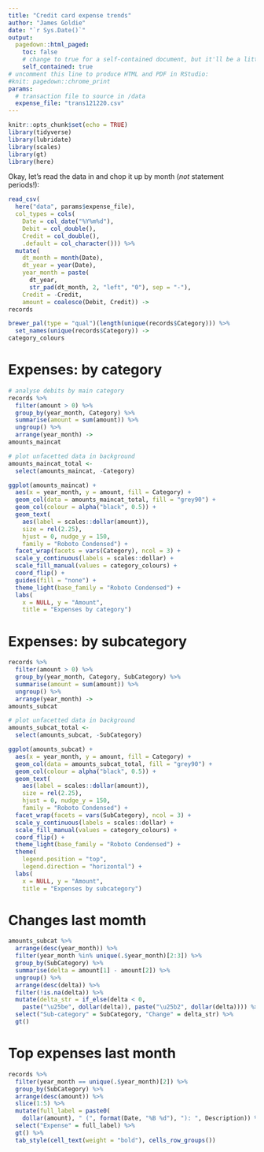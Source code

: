 ---
title: "Credit card expense trends"
author: "James Goldie"
date: "`r Sys.Date()`"
output:
  pagedown::html_paged:
    toc: false
    # change to true for a self-contained document, but it'll be a litte slower for Pandoc to render
    self_contained: true
# uncomment this line to produce HTML and PDF in RStudio:
#knit: pagedown::chrome_print
params:
  # transaction file to source in /data
  expense_file: "trans121220.csv"
---

```{r setup, include = FALSE}
knitr::opts_chunk$set(echo = TRUE)
library(tidyverse)
library(lubridate)
library(scales)
library(gt)
library(here)
```

Okay, let's read the data in and chop it up by month (_not_ statement periods!):

```{r, echo = FALSE}
read_csv(
  here("data", params$expense_file),
  col_types = cols(
    Date = col_date("%Y%m%d"),
    Debit = col_double(),
    Credit = col_double(),
    .default = col_character())) %>%
  mutate(
    dt_month = month(Date),
    dt_year = year(Date),
    year_month = paste(
      dt_year,
      str_pad(dt_month, 2, "left", "0"), sep = "-"),
    Credit = -Credit,
    amount = coalesce(Debit, Credit)) ->
records
```

```{r colours, echo = FALSE}
brewer_pal(type = "qual")(length(unique(records$Category))) %>%
  set_names(unique(records$Category)) ->
category_colours
```

# Expenses: by category

```{r bycategory, echo = FALSE, fig.height = 6}
# analyse debits by main category
records %>%
  filter(amount > 0) %>%
  group_by(year_month, Category) %>%
  summarise(amount = sum(amount)) %>%
  ungroup() %>%
  arrange(year_month) ->
amounts_maincat

# plot unfacetted data in background
amounts_maincat_total <-
  select(amounts_maincat, -Category)

ggplot(amounts_maincat) +
  aes(x = year_month, y = amount, fill = Category) +
  geom_col(data = amounts_maincat_total, fill = "grey90") +
  geom_col(colour = alpha("black", 0.5)) +
  geom_text(
    aes(label = scales::dollar(amount)),
    size = rel(2.25),
    hjust = 0, nudge_y = 150,
    family = "Roboto Condensed") +
  facet_wrap(facets = vars(Category), ncol = 3) +
  scale_y_continuous(labels = scales::dollar) +
  scale_fill_manual(values = category_colours) +
  coord_flip() +
  guides(fill = "none") +
  theme_light(base_family = "Roboto Condensed") +
  labs(
    x = NULL, y = "Amount",
    title = "Expenses by category")
```

# Expenses: by subcategory

```{r bysubcat, echo = FALSE, fig.height = 12}
records %>%
  filter(amount > 0) %>%
  group_by(year_month, Category, SubCategory) %>%
  summarise(amount = sum(amount)) %>%
  ungroup() %>%
  arrange(year_month) ->
amounts_subcat

# plot unfacetted data in background
amounts_subcat_total <-
  select(amounts_subcat, -SubCategory)

ggplot(amounts_subcat) +
  aes(x = year_month, y = amount, fill = Category) +
  geom_col(data = amounts_subcat_total, fill = "grey90") +
  geom_col(colour = alpha("black", 0.5)) +
  geom_text(
    aes(label = scales::dollar(amount)),
    size = rel(2.25),
    hjust = 0, nudge_y = 150,
    family = "Roboto Condensed") +
  facet_wrap(facets = vars(SubCategory), ncol = 3) +
  scale_y_continuous(labels = scales::dollar) +
  scale_fill_manual(values = category_colours) +
  coord_flip() +
  theme_light(base_family = "Roboto Condensed") +
  theme(
    legend.position = "top",
    legend.direction = "horizontal") +
  labs(
    x = NULL, y = "Amount",
    title = "Expenses by subcategory")
```

# Changes last momth

```{r delta, echo = FALSE}
amounts_subcat %>%
  arrange(desc(year_month)) %>%
  filter(year_month %in% unique(.$year_month)[2:3]) %>%
  group_by(SubCategory) %>%
  summarise(delta = amount[1] - amount[2]) %>%
  ungroup() %>%
  arrange(desc(delta)) %>%
  filter(!is.na(delta)) %>%
  mutate(delta_str = if_else(delta < 0,
    paste("\u25be", dollar(delta)), paste("\u25b2", dollar(delta)))) %>%
  select("Sub-category" = SubCategory, "Change" = delta_str) %>%
  gt()
```

# Top expenses last month

```{r thismonth, echo = FALSE}
records %>%
  filter(year_month == unique(.$year_month)[2]) %>%
  group_by(SubCategory) %>%
  arrange(desc(amount)) %>%
  slice(1:5) %>%
  mutate(full_label = paste0(
    dollar(amount), " (", format(Date, "%B %d"), "): ", Description)) %>%
  select("Expense" = full_label) %>%
  gt() %>%
  tab_style(cell_text(weight = "bold"), cells_row_groups())
  
```